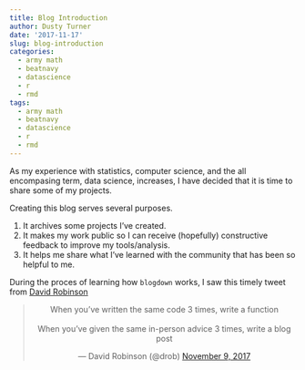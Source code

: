 ```yaml
---
title: Blog Introduction
author: Dusty Turner
date: '2017-11-17'
slug: blog-introduction
categories:
  - army math
  - beatnavy
  - datascience
  - r
  - rmd
tags:
  - army math
  - beatnavy
  - datascience
  - r
  - rmd
---
```


As my experience with statistics, computer science, and the all encompasing term, data science, increases, I have decided that it is time to share some of my projects.  

Creating this blog serves several purposes. 

1.  It archives some projects I've created.
2.  It makes my work public so I can receive (hopefully) constructive feedback to improve my tools/analysis.  
3.  It helps me share what I've learned with the community that has been so helpful to me.  

During the proces of learning how `blogdown` works, I saw this timely tweet from [David Robinson](https://twitter.com/drob)

<center>
<blockquote class="twitter-tweet" data-lang="en"><p lang="en" dir="ltr">When you’ve written the same code 3 times, write a function<br><br>When you’ve given the same in-person advice 3 times, write a blog post</p>&mdash; David Robinson (@drob) <a href="https://twitter.com/drob/status/928447584712253440?ref_src=twsrc%5Etfw">November 9, 2017</a></blockquote>
<script async src="https://platform.twitter.com/widgets.js" charset="utf-8"></script>
</center>